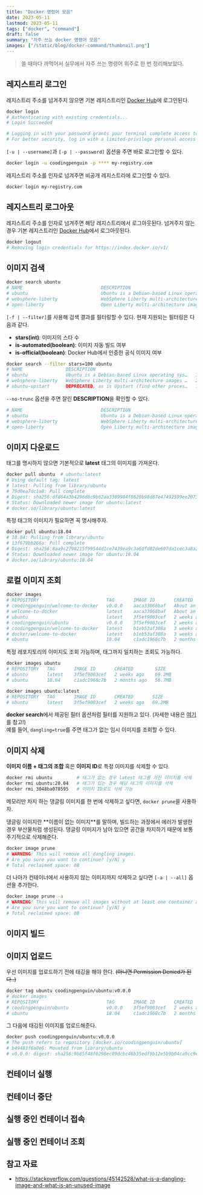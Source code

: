 ```yaml
---
title: "Docker 명령어 모음"
date: 2023-05-11
lastmod: 2023-05-11
tags: ["docker", "command"]
draft: false
summary: "자주 쓰는 docker 명령어 모음"
images: ["/static/blog/docker-command/thumbnail.png"]
---
```


> 쓸 때마다 까먹어서 실무에서 자주 쓰는 명령어 위주로 한 번 정리해보았다.

## 레지스트리 로그인

레지스트리 주소를 넘겨주지 않으면 기본 레지스트리인 [Docker Hub](https://hub.docker.com/)에 로그인된다.

```bash
docker login
# Authenticating with existing credentials...
# Login Succeeded

# Logging in with your password grants your terminal complete access to your account.
# For better security, log in with a limited-privilege personal access token. Learn more at https://docs.docker.com/go/access-tokens/
```

`[-u | --username]`과 `[-p | --password]` 옵션을 주면 바로 로그인할 수 있다.

```bash
docker login -u coodingpenguin -p **** my-registry.com
```

레지스트리 주소를 인자로 넘겨주면 비공개 레지스트리에 로그인할 수 있다.

```bash
docker login my-registry.com
```

## 레지스트리 로그아웃

레지스트리 주소를 인자로 넘겨주면 해당 레지스트리에서 로그아웃된다. 넘겨주지 않는 경우 기본 레지스트리인 [Docker Hub](https://hub.docker.com/)에서 로그아웃된다.

```bash
docker logout
# Removing login credentials for https://index.docker.io/v1/
```

## 이미지 검색

```bash
docker search ubuntu
# NAME                             DESCRIPTION                                      STARS     OFFICIAL   AUTOMATED
# ubuntu                           Ubuntu is a Debian-based Linux operating sys…   15952     [OK]
# websphere-liberty                WebSphere Liberty multi-architecture images …   294       [OK]
# open-liberty                     Open Liberty multi-architecture images based…   59        [OK]
```

`[-f | --filter]`를 사용해 검색 결과를 필터링할 수 있다. 현재 지원되는 필터링은 다음과 같다.

- **stars(int)**: 이미지의 스타 수
- **is-automated(boolean)**: 이미지 자동 빌드 여부
- **is-official(boolean)**: Docker Hub에서 인증한 공식 이미지 여부

```bash
docker search --filter stars=100 ubuntu
# NAME                DESCRIPTION                                      STARS     OFFICIAL   AUTOMATED
# ubuntu              Ubuntu is a Debian-based Linux operating sys…   15952     [OK]
# websphere-liberty   WebSphere Liberty multi-architecture images …   294       [OK]
# ubuntu-upstart      DEPRECATED, as is Upstart (find other proces…   114       [OK]
```

`--no-trunc` 옵션을 주면 잘린 **DESCRIPTION**을 확인할 수 있다.

```bash
# NAME                             DESCRIPTION                                                                                            STARS     OFFICIAL   AUTOMATED
# ubuntu                           Ubuntu is a Debian-based Linux operating system based on free software.                                15952     [OK]
# websphere-liberty                WebSphere Liberty multi-architecture images based on Ubuntu 18.04                                      294       [OK]
# open-liberty                     Open Liberty multi-architecture images based on Ubuntu 18.04                                           59        [OK]
```

## 이미지 다운로드

태그를 명시하지 않으면 기본적으로 **latest** 태그의 이미지를 가져온다.

```bash
docker pull ubuntu  # ubuntu:latest
# Using default tag: latest
# latest: Pulling from library/ubuntu
# 79d0ea7dc1a8: Pull complete
# Digest: sha256:dfd64a3b4296d8c9b62aa3309984f8620b98d87e47492599ee20739e8eb54fbf
# Status: Downloaded newer image for ubuntu:latest
# docker.io/library/ubuntu:latest
```

특정 태그의 이미지가 필요하면 꼭 명시해주자.

```bash
docker pull ubuntu:18.04
# 18.04: Pulling from library/ubuntu
# 13f679bb266a: Pull complete
# Digest: sha256:8aa9c2798215f99544d1ce7439ea9c3a6dfd82de607da1cec3a8a2fae005931b
# Status: Downloaded newer image for ubuntu:18.04
# docker.io/library/ubuntu:18.04
```

## 로컬 이미지 조회

```bash
docker images
# REPOSITORY                         TAG       IMAGE ID       CREATED             SIZE
# coodingpenguin/welcome-to-docker   v0.0.0    aaca33068baf   About an hour ago   237MB
# welcome-to-docker                  latest    aaca33068baf   About an hour ago   237MB
# ubuntu                             latest    3f5ef9003cef   2 weeks ago         69.2MB
# coodingpenguin/ubuntu              v0.0.0    3f5ef9003cef   2 weeks ago         69.2MB
# coodingpenguin/welcome-to-docker   latest    b1eb53af308a   3 weeks ago         13.6MB
# docker/welcome-to-docker           latest    b1eb53af308a   3 weeks ago         13.6MB
# ubuntu                             18.04     c1adc1968c7b   2 months ago        56.7MB
```

특정 레포지토리의 이미지도 조회 가능하며, 태그까지 일치하는 조회도 가능하다.

```bash
docker images ubuntu
# REPOSITORY   TAG       IMAGE ID       CREATED        SIZE
# ubuntu       latest    3f5ef9003cef   2 weeks ago    69.2MB
# ubuntu       18.04     c1adc1968c7b   2 months ago   56.7MB

docker images ubuntu:latest
# REPOSITORY   TAG       IMAGE ID       CREATED       SIZE
# ubuntu       latest    3f5ef9003cef   2 weeks ago   69.2MB
```

**docker search**에서 제공된 필터 옵션처럼 필터를 지원하고 있다. (자세한 내용은 [여기](https://docs.docker.com/engine/reference/commandline/images/#filter)를 참고!)  
예를 들어, `dangling=true`를 주면 태그가 없는 임시 이미지를 조회할 수 있다.

## 이미지 삭제

**이미지 이름 + 태그의 조합** 혹은 **이미지 ID**로 특정 이미지를 삭제할 수 있다.

```bash
docker rmi ubuntu         # 태그가 없는 경우 latest 태그를 가진 이미지를 삭제
docker rmi ubuntu:20.04   # 태그가 있는 경우 해당 태그의 이미지를 삭제
docker rmi 3048ba078595   # 이미지 ID로도 삭제 가능
```

메모리만 차지 하는 댕글링 이미지를 한 번에 삭제하고 싶다면, `docker prune`을 사용하자.

<Note title="댕글링 이미지(Dangling Image)가 무엇인가?">
  댕글링 이미지란 **이름이 없는 이미지**를 말하며, 빌드하는 과정에서 에러가 발생한 경우 부산물처럼 생성된다. 댕글링 이미지가 남아 있으면 공간을 차지하기 때문에 보통 주기적으로 삭제해준다.
</Note>

```bash
docker image prune
# WARNING! This will remove all dangling images.
# Are you sure you want to continue? [y/N] y
# Total reclaimed space: 0B
```

더 나아가 컨테이너에서 사용하지 않는 이미지까지 삭제하고 싶다면 `[-a | --all]` 옵션을 추가한다.

```bash
docker image prune -a
# WARNING! This will remove all images without at least one container associated to them.
# Are you sure you want to continue? [y/N] y
# Total reclaimed space: 0B
```

## 이미지 빌드

## 이미지 업로드

우선 이미지를 업로드하기 전에 태깅을 해야 한다. ~~(아니면 Permission Denied가 된다..)~~

```bash
docker tag ubuntu coodingpenguin/ubuntu:v0.0.0
# docker images
# REPOSITORY                         TAG       IMAGE ID       CREATED             SIZE
# coodingpenguin/ubuntu              v0.0.0    3f5ef9003cef   2 weeks ago         69.2MB
# ubuntu                             18.04     c1adc1968c7b   2 months ago        56.7MB
```

그 다음에 태깅된 이미지를 업로드해준다.

```bash
docker push coodingpenguin/ubuntu:v0.0.0
# The push refers to repository [docker.io/coodingpenguin/ubuntu]
# b49483f6a0e6: Mounted from library/ubuntu
# v0.0.0: digest: sha256:9b85f48f0298ec89dcbc46b35edf9b12e5b9b04ca9cc9ea063968933ddba6adf size: 529
```

## 컨테이너 실행

## 컨테이너 중단

## 실행 중인 컨테이너 접속

## 실행 중인 컨테이너 조회

## 참고 자료

- https://stackoverflow.com/questions/45142528/what-is-a-dangling-image-and-what-is-an-unused-image